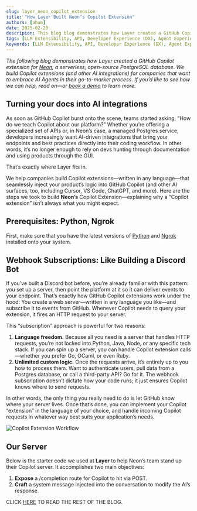 ```yaml
---
slug: layer_neon_copilot_extension
title: "How Layer Built Neon’s Copilot Extension"
authors: [aham]
date: 2025-02-20
descripion: This blog blog demonstrates how Layer created a GitHub Copilot extension for Neon, a serverless, open-source PostgreSQL database. We build Copilot extensions (and other AI integrations) for companies that want to embrace AI Agents in their go-to-market process. If you’d like to see how we can help, read on—or book a demo to learn more
tags: [LLM Extensibility, API, Developer Experience (DX), Agent Experience (AX), GitHub Copilot, Neon]
keywords: [LLM Extensibility, API, Developer Experience (DX), Agent Experience (AX), GitHub Copilot, Neon]
---
```


<head>
  <title>Layer AI Blog | How Layer Built Neon’s Copilot Extension</title>
  <meta name="title" property="og:title" content="Layer AI Blog | How Layer Built Neon’s Copilot Extension"></meta>
  <meta name="author" content="Andrew Hamilton"></meta>
</head>

_The following blog demonstrates how Layer created a GitHub Copilot extension for [Neon](https://neon.tech/), a serverless, open-source PostgreSQL database. We build Copilot extensions (and other AI integrations) for companies that want to embrace AI Agents in their go-to-market process. If you’d like to see how we can help, read on—or [book a demo](https://cal.com/team/layer/demo) to learn more._

## Turning your docs into AI integrations

As soon as GitHub Copilot burst onto the scene, teams started asking, “How do we teach Copilot about our platform?” Whether you’re offering a specialized set of APIs or, in Neon’s case, a managed Postgres service, developers increasingly want AI-driven integrations that bring your endpoints and best practices directly into their coding workflow. In other words, it’s no longer enough to rely on devs hunting through documentation and using products through the GUI.

That’s exactly where Layer fits in. 

We help companies build Copilot extensions—written in any language—that seamlessly inject your product’s logic into GitHub Copilot (and other AI surfaces, too, including Cursor, VS Code, ChatGPT, and more). Here are the steps we took to build **Neon’s** Copilot Extension—explaining why a “Copilot extension” isn’t always what you might expect.

## Prerequisites: Python, Ngrok

First, make sure that you have the latest versions of [Python](https://www.python.org/downloads/) and [Ngrok](https://ngrok.com/downloads/) installed onto your system.

## Webhook Subscriptions: Like Building a Discord Bot

If you’ve built a Discord bot before, you’re already familiar with this pattern: you set up a server, then point the platform at it so it can deliver events to your endpoint. That’s exactly how GitHub Copilot extensions work under the hood: You create a web server—written in any language you like—and subscribe it to events from GitHub. Whenever Copilot needs to query your extension, it fires an HTTP request to your server.

This “subscription” approach is powerful for two reasons:
1. **Language freedom.** Because all you need is a server that handles HTTP requests, you’re not locked into Python, Java, Node, or any specific tech stack. If you can spin up a server, you can handle Copilot extension calls—whether you prefer Go, OCaml, or even Ruby.
2. **Unlimited custom logic.** Once the requests arrive, it’s entirely up to you how to process them. Want to authenticate users, pull data from a Postgres database, or call a third-party API? Go for it. The webhook subscription doesn’t dictate how your code runs; it just ensures Copilot knows where to send requests.

In other words, the only thing you really need to do is let GitHub know where your server lives. Once that’s done, you can implement your Copilot “extension” in the language of your choice, and handle incoming Copilot requests in whatever way best suits your application’s needs.

![Copilot Extension Workflow](./assets/layer_neon_copilot_extension/copilot_extension.jpg)

## Our Server

Below is the starter code we used at **Layer** to help Neon’s team stand up their Copilot server. It accomplishes two main objectives:
1. **Expose** a /completion route for Copilot to hit via POST.
2. **Craft** a system message injected into the conversation to modify the AI’s response.

CLICK [HERE](https://neon.tech/blog/how-to-build-github-copilot-extensions) TO READ THE REST OF THE BLOG.